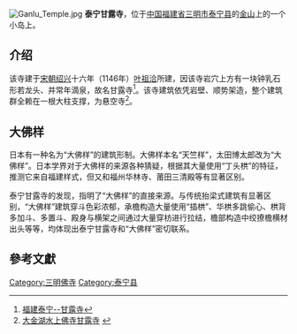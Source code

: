 {{Otheruses|甘露寺|subject=位于福建泰宁的'''甘露寺'''|other=同名或類似名的其它條目}}
[[File:Ganlu_Temple.jpg|thumb]]
'''泰宁甘露寺'''，位于[[中国|中国]][[福建省|福建省]][[三明市|三明市]][[泰宁县|泰宁县]]的[[金山_(三明)|金山]]上的一个小岛上。

== 介绍 ==
该寺建于[[宋朝|宋朝]][[紹興_(南宋)|绍兴]]十六年（1146年）[[叶祖洽|叶祖洽]]所建，因该寺岩穴上方有一块钟乳石形若龙头、并常年滴泉，故名甘露寺<ref>[http://www.yayalife.cn/travel/diary/diary_35668.html 福建泰宁--甘露寺]{{Dead link|date=2018年9月 |bot=InternetArchiveBot |fix-attempted=yes }}</ref>。该寺建筑依凭岩壁、顺势架造，整个建筑群全赖在一根大柱支撑，为悬空寺<ref>[http://www.itravelqq.com/2009/0702/12673.html 大金湖水上佛寺甘露寺] {{webarchive|url=https://web.archive.org/web/20120601070258/http://www.itravelqq.com/2009/0702/12673.html |date=2012-06-01 }}</ref>。

== 大佛样 ==
日本有一种名为“大佛样”的建筑形制。大佛样本名“天竺样”，太田博太郎改为“大佛样”。日本学界对于大佛样的来源各种猜疑，根据其大量使用“丁头栱”的特征，推测它来自福建样式，但又和福州华林寺、莆田三清殿等有显著区别。

泰宁甘露寺的发现，指明了“大佛样”的直接来源。与传统抬梁式建筑有显著区别，“大佛样”建筑穿斗色彩浓郁，承檐构造大量使用“插栱”、华栱多跳偷心、栱背多加斗、多置斗、殿身与横架之间通过大量穿枋进行拉结，檐部构造中绞撩檐横材出头等等，均体现出泰宁甘露寺和“大佛样”密切联系。

==參考文獻==
<div class="references-small">
<references></references>
</div>

{{佛教小作品}}
[[Category:三明佛寺|Category:三明佛寺]]
[[Category:泰宁县|Category:泰宁县]]